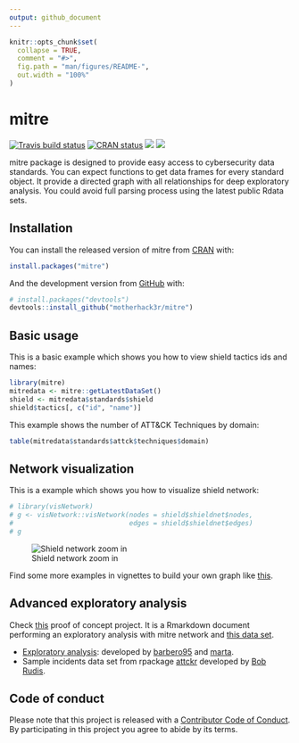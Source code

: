 ```yaml
---
output: github_document
---
```


<!-- README.md is generated from README.Rmd. Please edit that file -->

```r
knitr::opts_chunk$set(
  collapse = TRUE,
  comment = "#>",
  fig.path = "man/figures/README-",
  out.width = "100%"
)
```

# mitre

<!-- badges: start -->
[![Travis build status](https://travis-ci.org/motherhack3r/mitre.svg?branch=master)](https://travis-ci.org/motherhack3r/mitre)
[![CRAN status](https://www.r-pkg.org/badges/version/mitre)](https://cran.r-project.org/package=mitre)
[![](https://cranlogs.r-pkg.org/badges/grand-total/mitre)](https://cran.r-project.org/package=mitre)
[![](https://www.rdocumentation.org/badges/version/mitre)](https://www.rdocumentation.org/packages/mitre)
<!-- badges: end -->

mitre package is designed to provide easy access to cybersecurity data standards.
You can expect functions to get data frames for every standard object.
It provide a directed graph with all relationships for deep exploratory analysis.
You could avoid full parsing process using the latest public Rdata sets.

## Installation

You can install the released version of mitre from [CRAN](https://CRAN.R-project.org) with:

``` r
install.packages("mitre")
```

And the development version from [GitHub](https://github.com/) with:

``` r
# install.packages("devtools")
devtools::install_github("motherhack3r/mitre")
```
## Basic usage

This is a basic example which shows you how to view shield tactics ids and names:

```r
library(mitre)
mitredata <- mitre::getLatestDataSet()
shield <- mitredata$standards$shield
shield$tactics[, c("id", "name")]
```
This example shows the number of ATT&CK Techniques by domain:

```r
table(mitredata$standards$attck$techniques$domain)
```


## Network visualization

This is a example which shows you how to visualize shield network:

```r
# library(visNetwork)
# g <- visNetwork::visNetwork(nodes = shield$shieldnet$nodes,
#                             edges = shield$shieldnet$edges)
# g
```

![Shield network zoom in](vignettes/images/readme_example.png)  

Find some more examples in vignettes to build your own graph like [this](https://security.shinyapps.io/mitreshield/). 

## Advanced exploratory analysis
Check [this](https://datadrivensecurity-project.web.app/) proof of concept project. It is a Rmarkdown document performing an exploratory analysis with mitre network and [this data set](https://github.com/hrbrmstr/attckr/tree/master/inst/extdat).

 - [Exploratory analysis](https://github.com/Barbero95/DataDrivenSecurity-Project): developed by [barbero95](https://github.com/Barbero95) and [marta](https://github.com/martavilab). 
 - Sample incidents data set from rpackage [attckr](https://github.com/hrbrmstr/attckr/tree/master/inst/extdat) developed by [Bob Rudis](https://github.com/hrbrmstr).

## Code of conduct

Please note that this project is released with a [Contributor Code of Conduct](https://pkgdown.r-lib.org/CODE_OF_CONDUCT.html). By participating in this project you agree to abide by its terms.
